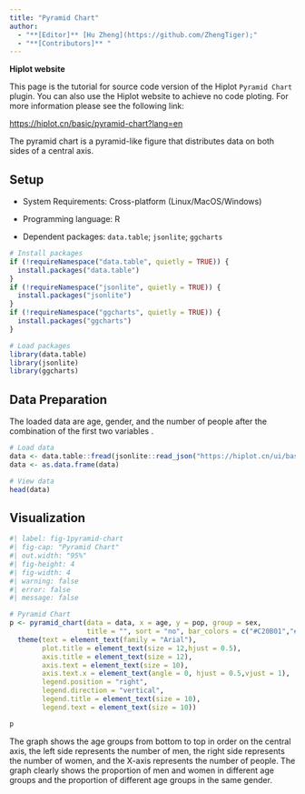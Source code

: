 ```yaml
---
title: "Pyramid Chart"
author:
  - "**[Editor]** [Hu Zheng](https://github.com/ZhengTiger);"
  - "**[Contributors]** "
---
```


::: callout-note
**Hiplot website**

This page is the tutorial for source code version of the Hiplot `Pyramid Chart` plugin. You can also use the Hiplot website to achieve no code ploting. For more information please see the following link:

<https://hiplot.cn/basic/pyramid-chart?lang=en>
:::

The pyramid chart is a pyramid-like figure that distributes data on both sides of a central axis.

## Setup

-   System Requirements: Cross-platform (Linux/MacOS/Windows)

-   Programming language: R

-   Dependent packages: `data.table`; `jsonlite`; `ggcharts`

```r
# Install packages
if (!requireNamespace("data.table", quietly = TRUE)) {
  install.packages("data.table")
}
if (!requireNamespace("jsonlite", quietly = TRUE)) {
  install.packages("jsonlite")
}
if (!requireNamespace("ggcharts", quietly = TRUE)) {
  install.packages("ggcharts")
}

# Load packages
library(data.table)
library(jsonlite)
library(ggcharts)
```

## Data Preparation

The loaded data are age, gender, and the number of people after the combination of the first two variables .

```r
# Load data
data <- data.table::fread(jsonlite::read_json("https://hiplot.cn/ui/basic/pyramid-chart/data.json")$exampleData$textarea[[1]])
data <- as.data.frame(data)

# View data
head(data)
```

## Visualization

```r
#| label: fig-1pyramid-chart
#| fig-cap: "Pyramid Chart"
#| out.width: "95%"
#| fig-height: 4
#| fig-width: 4
#| warning: false
#| error: false
#| message: false

# Pyramid Chart
p <- pyramid_chart(data = data, x = age, y = pop, group = sex, 
                   title = "", sort = "no", bar_colors = c("#C20B01","#196ABD")) +
  theme(text = element_text(family = "Arial"),
        plot.title = element_text(size = 12,hjust = 0.5),
        axis.title = element_text(size = 12),
        axis.text = element_text(size = 10),
        axis.text.x = element_text(angle = 0, hjust = 0.5,vjust = 1),
        legend.position = "right",
        legend.direction = "vertical",
        legend.title = element_text(size = 10),
        legend.text = element_text(size = 10))

p
```

The graph shows the age groups from bottom to top in order on the central axis, the left side represents the number of men, the right side represents the number of women, and the X-axis represents the number of people. The graph clearly shows the proportion of men and women in different age groups and the proportion of different age groups in the same gender.


